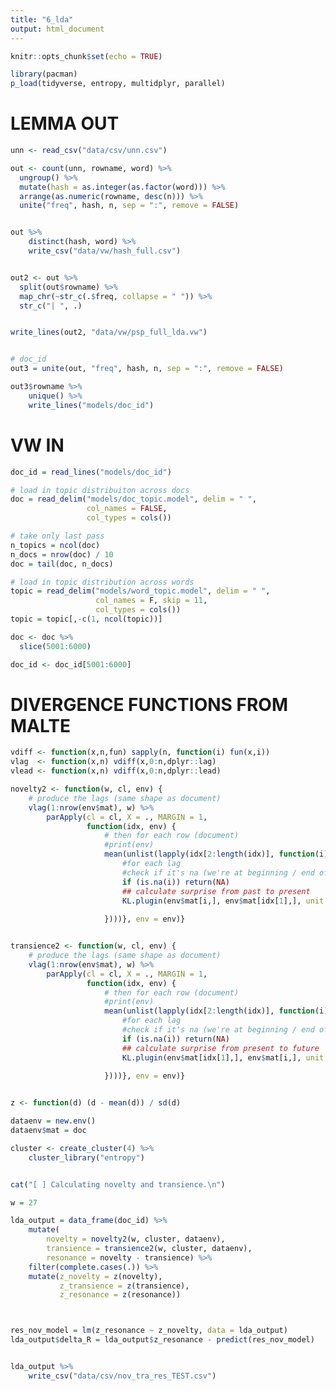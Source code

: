 ```yaml
---
title: "6_lda"
output: html_document
---
```


```r
knitr::opts_chunk$set(echo = TRUE)

library(pacman)
p_load(tidyverse, entropy, multidplyr, parallel)
```

# LEMMA OUT
```r
unn <- read_csv("data/csv/unn.csv")

out <- count(unn, rowname, word) %>%
  ungroup() %>%
  mutate(hash = as.integer(as.factor(word))) %>%
  arrange(as.numeric(rowname, desc(n))) %>%
  unite("freq", hash, n, sep = ":", remove = FALSE)


out %>%
    distinct(hash, word) %>%
    write_csv("data/vw/hash_full.csv")


out2 <- out %>%
  split(out$rowname) %>%
  map_chr(~str_c(.$freq, collapse = " ")) %>%
  str_c("| ", .)


write_lines(out2, "data/vw/psp_full_lda.vw")


# doc_id
out3 = unite(out, "freq", hash, n, sep = ":", remove = FALSE)

out3$rowname %>%
    unique() %>%
    write_lines("models/doc_id")
```


# VW IN
```r
doc_id = read_lines("models/doc_id")

# load in topic distribuiton across docs
doc = read_delim("models/doc_topic.model", delim = " ",
                 col_names = FALSE,
                 col_types = cols())

# take only last pass
n_topics = ncol(doc)
n_docs = nrow(doc) / 10
doc = tail(doc, n_docs)

# load in topic distribution across words
topic = read_delim("models/word_topic.model", delim = " ",
                   col_names = F, skip = 11,
                   col_types = cols())
topic = topic[,-c(1, ncol(topic))]

```

<smaller subset>
```r
doc <- doc %>%
  slice(5001:6000)

doc_id <- doc_id[5001:6000]
```


# DIVERGENCE FUNCTIONS FROM MALTE
```r
vdiff <- function(x,n,fun) sapply(n, function(i) fun(x,i))
vlag  <- function(x,n) vdiff(x,0:n,dplyr::lag)
vlead <- function(x,n) vdiff(x,0:n,dplyr::lead)

novelty2 <- function(w, cl, env) {
    # produce the lags (same shape as document)
    vlag(1:nrow(env$mat), w) %>%          
        parApply(cl = cl, X = ., MARGIN = 1,
                 function(idx, env) {
                     # then for each row (document)
                     #print(env)
                     mean(unlist(lapply(idx[2:length(idx)], function(i) {
                         #for each lag
                         #check if it's na (we're at beginning / end of data)
                         if (is.na(i)) return(NA)             
                         ## calculate surprise from past to present
                         KL.plugin(env$mat[i,], env$mat[idx[1],], unit = "log2")
                         
                     })))}, env = env)}


transience2 <- function(w, cl, env) {
    # produce the lags (same shape as document)
    vlag(1:nrow(env$mat), w) %>%          
        parApply(cl = cl, X = ., MARGIN = 1,
                 function(idx, env) {
                     # then for each row (document)
                     #print(env)
                     mean(unlist(lapply(idx[2:length(idx)], function(i) {
                         #for each lag
                         #check if it's na (we're at beginning / end of data)
                         if (is.na(i)) return(NA)             
                         ## calculate surprise from present to future
                         KL.plugin(env$mat[idx[1],], env$mat[i,], unit = "log2")
                         
                     })))}, env = env)}


z <- function(d) (d - mean(d)) / sd(d)

dataenv = new.env()
dataenv$mat = doc

cluster <- create_cluster(4) %>%
    cluster_library("entropy")


cat("[ ] Calculating novelty and transience.\n")

w = 27

lda_output = data_frame(doc_id) %>%
    mutate(
        novelty = novelty2(w, cluster, dataenv),
        transience = transience2(w, cluster, dataenv),
        resonance = novelty - transience) %>%
    filter(complete.cases(.)) %>%
    mutate(z_novelty = z(novelty),
           z_transience = z(transience),
           z_resonance = z(resonance))



res_nov_model = lm(z_resonance ~ z_novelty, data = lda_output)
lda_output$delta_R = lda_output$z_resonance - predict(res_nov_model)


lda_output %>%
    write_csv("data/csv/nov_tra_res_TEST.csv")

```

